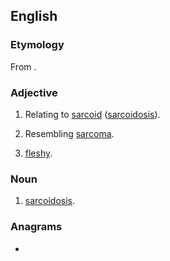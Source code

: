 ==English==

===Etymology===
From {{confix|en|sarco|oid}}.

===Adjective===
{{en-adj|-}}

# {{lb|en|medicine|pathology}} Relating to [[#Noun|sarcoid]] ([[sarcoidosis]]).
# {{lb|en|medicine|pathology|outdated}} Resembling [[sarcoma]].
# {{lb|en|medicine|pathology|outdated}} [[fleshy]].

===Noun===
{{en-noun}}
{{wikipedia|sarcoidosis}}

# {{lb|en|medicine|pathology}} [[sarcoidosis]].

===Anagrams===
* {{anagrams|en|a=acdiors|Criados|arcoids|scaroid}}